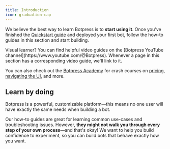 ```yaml
---
title: Introduction
icon: graduation-cap
---
```


We believe the best way to learn Botpress is to **start using it**. Once you've finished the [Quickstart guide](/learn/get-started/quick-start) and deployed your first bot, follow the how-to guides in this section and start building.

<Tip>
Visual learner? You can find helpful video guides on the [Botpress YouTube channel](https://www.youtube.com/@Botpress). Whenever a page in this section has a corresponding video guide, we'll link to it.

You can also check out the [Botpress Academy](https://botpress.com/academy) for crash courses on [pricing](https://botpress.com/academy-course/pricing), [navigating the UI](https://botpress.com/academy-course/ui-guide-studio), and more.
</Tip>

## Learn by doing

Botpress is a powerful, customizable platform—this means no one user will have exactly the same needs when building a bot.

Our how-to guides are great for learning common use-cases and troubleshooting issues. However, **they might not walk you through every step of your own process**—and that's okay! We want to help you build confidence to experiment, so you can build bots that behave exactly how you want.
